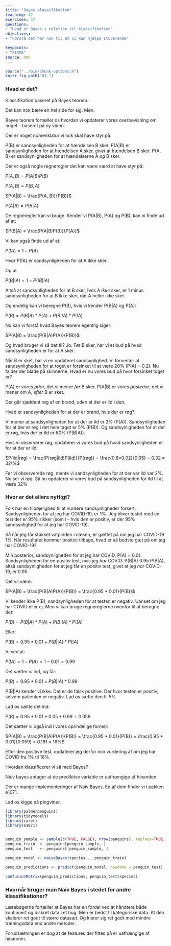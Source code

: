```yaml
---
title: "Bayes klassifikation"
teaching: 42
exercises: 47
questions: 
- "Hvad er Bayes i relation til klassifikation"
objectives:
- "Forstå det her nok til at vi kan hjælpe studerende"

keypoints:
- "FIXME"
source: Rmd
---
```


```r
source("../bin/chunk-options.R")
knitr_fig_path("01-")

```

### Hvad er det?

Klassifikation baseret på Bayes teorem. 

Det kan nok bære en hel side for sig. Men. 

Bayes teorem fortæller os hvordan vi opdaterer vores overbevisning om 
noget - baseret på ny viden.

Der er noget nomenklatur vi nok skal have styr på:

P(B) er sandsynligheden for at hændelsen B sker.
P(A|B) er sandsynligheden for at hændelsen A sker, *givet* at hændelsen B sker.
P(A, B) er sandsynligheden for at hændelserne A *og* B sker.

Der er også nogle regneregler det kan være værd at have styr på:

$P(A, B) = P(A|B)P(B)$

$P(A, B) = P(B, A)$

$P(A|B) = \frac{P(A, B)}{P(B)}$

$P(A|B) \neq P(B|A)$

De regneregler kan vi bruge. Kender vi P(A|B), P(A) og P(B), kan 
vi finde ud af at:

$P(B|A) = \frac{P(A|B)P(B)}{P(A)}$

Vi kan også finde ud af at:

$P(!A) = 1 - P(A)$

Hvor P(!A) er sandsynligheden for at A ikke sker.

Og at 

$P(B|!A) = 1 - P(!B|!A)$

Altså at sandsynligheden for at B sker, hvis A *ikke* sker, er 1 minus
sandsynligheden for at B ikke sker, når A heller ikke sker.

Og endelig kan vi beregne P(B), hvis vi kender P(B|A) og P(A):

$P(B) = P(B|A)*P(A) + P(B|!A)*P(!A)$


Nu kan vi forstå hvad Bayes teorem egentlig siger:

$P(A|B) = \frac{P(B|A)P(A)}{P(B)}$

Og hvad bruger vi så det til? Jo. Før B sker, har vi et bud på hvad sandsynligheden er for at A sker. 

Når B er sket, har vi en opdateret sandsynlighed. Vi forventer at sandsynligheden for at toget er forsinket til at være 20% (P(A) = 0.2). 
Nu falder der blade på skinnerne. Hvad er nu vores bud på hvor forsinket toget er?

P(A) er vores *prior*, det vi mener *før* B sker. P(A|B) er vores *posterior*, det vi mener om A, *efter* B er sket.

Der går sjældent røg af en brand, uden at der er ild i den.

Hvad er sandsynligheden for at der er brand, hvis der er røg?

Vi mener at sandsynligheden for at der er ild er 2% (P(A)). 
Sandsynligheden for at der er røg i det hele taget er 5% (P(B)). Og sandsynligheden for at der er røg, hvis der er ild er 80% (P(B|A)).

Hvis vi observerer røg, opdaterer vi vores bud på hvad sandsynligheden er for at der er ild:

$P(ild|røg) = \frac{P(røg|ild)P(ild)}{P(røg)} = \frac{0.8*0.02}{0.05} = 0.32  = 32\%$

Før vi observerede røg, mente vi sandsynligheden for at der var ild var 2%. Nu ser vi røg. Så nu opdaterer vi vores bud på sandsynligheden for ild til at være 32%

### Hvor er det ellers nyttigt?

Folk har en tilbøjelighed til at vurdere sandsynligheder forkert. Sandsynligheden for at jeg har COVID-19, er 1%. Jeg bliver testet med en test der er 95% sikker (som i - hvis den er positiv, er der 95% sandsynlighed for at jeg har COVID-19).

Så når jeg får stukket vatpinden i næsen, er gættet på om jeg har COVID-19 1%. Når resultatet kommer positivt tilbage, hvad er så bedste gæt på om jeg har COVID-19?

Min posterior, sandsynligheden for at jeg har COVID, P(A) = 0.01. 
Sandsynligheden for en positiv test, *hvis* jeg *har* COVID: P(B|A) 0.95
P(B|A), altså sandsynligheden for at jeg får en positiv test, givet at jeg *har* COVID-19, er 0.95.

Det vil være:

$P(A|B) = \frac{P(B|A)P(A)}{P(B)} = \frac{0.95 * 0.01}{P(B)}$

Vi kender ikke P(B), sandsynligheden for at testen er negativ. Uanset om jeg har COVID eller ej. Men vi kan bruge regnereglerne ovenfor til at beregne det:

$P(B) = P(B|A)*P(A) + P(B|!A)*P(!A)$

Eller:

$P(B) = 0.95*0.01 + P(B|!A)*P(!A)$

Vi ved at:

$P(!A) = 1 - P(A) = 1- 0.01 = 0.99$

Det sætter vi ind, og får:

$P(B) = 0.95*0.01 + P(B|!A)*0.99$

P(B|!A) kender vi ikke. Det er de falsk positive. Der hvor testen er positiv, selvom patienten er negativ. Lad os sætte den til 5%

Lad os sætte det ind:

$P(B) = 0.95*0.01 + 0.05*0.99 = 0.059$

Det sætter vi også ind i vores oprindelige formel:

$P(A|B) = \frac{P(B|A)P(A)}{P(B)} = \frac{0.95 * 0.01}{P(B)} = \frac{0.95 * 0.01}{0.059} = 0.161 = 16%$

Efter den positive test, opdaterer jeg derfor min vurdering af om jeg har COVID fra 1% til 16%. 


Hvordan klassificerer vi så med Bayes?

Naiv bayes antager at de prediktive variable er uafhængige af hinanden.

Der er mange implementeringer af Naiv Bayes. En af dem finder vi i pakken e1071.

Lad os kigge på pingviner. 

```r
library(palmerpenguins)
library(tidymodels)
library(caret)
library(e1071)


penguin_sample <- sample(c(TRUE, FALSE), nrow(penguins), replace=TRUE, prob=c(0.8,0.2))
penguin_train  <- penguins[penguin_sample, ]
penguin_test   <- penguins[!penguin_sample, ]

penguin_model <- naiveBayes(species~., penguin_train)

penguin_predictions <- predict(penguin_model, newdata = penguin_test) 

confusionMatrix(penguin_predictions, penguin_test$species)

```

### Hvornår bruger man Naiv Bayes i stedet for andre klassifikationer?

Lærebøgerne fortæller at Bayes har en fordel ved at håndtere både kontinuert og diskret data i et hug. Men er bedst til kategoriske data.  At den skalerer ret godt til større datasæt. Og klarer sig ret godt med mindre træningsdata end andre metoder. 

Forudsætningen er dog at de features der fittes på er uafhængige af hinanden.


